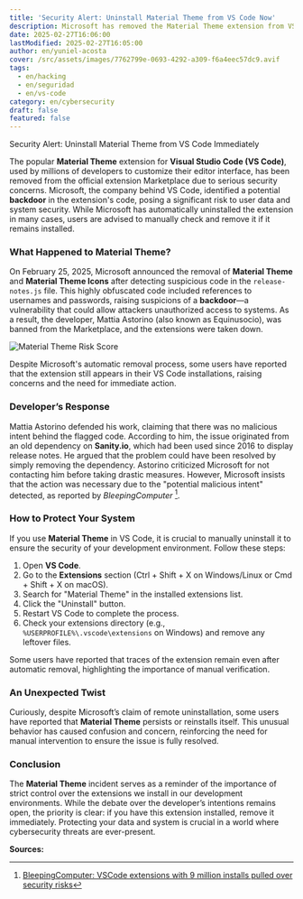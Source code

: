 ```yaml
---
title: 'Security Alert: Uninstall Material Theme from VS Code Now'
description: Microsoft has removed the Material Theme extension from VS Code due to security risks. Learn why and how to manually delete it to protect your system.
date: 2025-02-27T16:06:00
lastModified: 2025-02-27T16:05:00
author: en/yuniel-acosta
cover: /src/assets/images/7762799e-0693-4292-a309-f6a4eec57dc9.avif
tags:
  - en/hacking
  - en/seguridad
  - en/vs-code
category: en/cybersecurity
draft: false
featured: false
---
```

Security Alert: Uninstall Material Theme from VS Code Immediately

The popular **Material Theme** extension for **Visual Studio Code (VS Code)**, used by millions of developers to customize their editor interface, has been removed from the official extension Marketplace due to serious security concerns. Microsoft, the company behind VS Code, identified a potential **backdoor** in the extension's code, posing a significant risk to user data and system security. While Microsoft has automatically uninstalled the extension in many cases, users are advised to manually check and remove it if it remains installed.

### What Happened to Material Theme?

On February 25, 2025, Microsoft announced the removal of **Material Theme** and **Material Theme Icons** after detecting suspicious code in the `release-notes.js` file. This highly obfuscated code included references to usernames and passwords, raising suspicions of a **backdoor**—a vulnerability that could allow attackers unauthorized access to systems. As a result, the developer, Mattia Astorino (also known as Equinusocio), was banned from the Marketplace, and the extensions were taken down.

![Material Theme Risk Score](/src/assets/images/47455.avif "Material Theme Risk Score")

Despite Microsoft's automatic removal process, some users have reported that the extension still appears in their VS Code installations, raising concerns and the need for immediate action.

### Developer’s Response

Mattia Astorino defended his work, claiming that there was no malicious intent behind the flagged code. According to him, the issue originated from an old dependency on **Sanity.io**, which had been used since 2016 to display release notes. He argued that the problem could have been resolved by simply removing the dependency. Astorino criticized Microsoft for not contacting him before taking drastic measures. However, Microsoft insists that the action was necessary due to the "potential malicious intent" detected, as reported by _BleepingComputer_ [^1].

### How to Protect Your System

If you use **Material Theme** in VS Code, it is crucial to manually uninstall it to ensure the security of your development environment. Follow these steps:

1. Open **VS Code**.
2. Go to the **Extensions** section (Ctrl + Shift + X on Windows/Linux or Cmd + Shift + X on macOS).
3. Search for "Material Theme" in the installed extensions list.
4. Click the "Uninstall" button.
5. Restart VS Code to complete the process.
6. Check your extensions directory (e.g., `%USERPROFILE%\.vscode\extensions` on Windows) and remove any leftover files.

Some users have reported that traces of the extension remain even after automatic removal, highlighting the importance of manual verification.

### An Unexpected Twist

Curiously, despite Microsoft’s claim of remote uninstallation, some users have reported that **Material Theme** persists or reinstalls itself. This unusual behavior has caused confusion and concern, reinforcing the need for manual intervention to ensure the issue is fully resolved.

### Conclusion

The **Material Theme** incident serves as a reminder of the importance of strict control over the extensions we install in our development environments. While the debate over the developer’s intentions remains open, the priority is clear: if you have this extension installed, remove it immediately. Protecting your data and system is crucial in a world where cybersecurity threats are ever-present.

**Sources:**
[^1]: [BleepingComputer: VSCode extensions with 9 million installs pulled over security risks](https://www.bleepingcomputer.com/news/security/vscode-extensions-with-9-million-installs-pulled-over-security-risks/)
[^2]: [Hacker News: Material Theme has been pulled from VS Code's marketplace](https://news.ycombinator.com/item?id=43178831)
[^3]: [SecurityOnline: Material Theme Banned Millions of VS Code Users Affected](https://securityonline.info/material-theme-banned-millions-of-vs-code-users-affected/)
